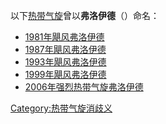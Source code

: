 以下[[热带气旋|热带气旋]]曾以'''弗洛伊德'''（{{lang-en|Floyd}}）命名：
*[[1981年大西洋飓风季#飓风弗洛伊德|1981年飓风弗洛伊德]]
*[[1987年飓风弗洛伊德|1987年飓风弗洛伊德]]
*[[1993年大西洋飓风季#飓风弗洛伊德|1993年飓风弗洛伊德]]
*[[飓风弗洛伊德|1999年飓风弗洛伊德]]
*[[2005－2006年澳大利亚海域热带气旋季#强烈热带气旋弗洛伊德|2006年强烈热带气旋弗洛伊德]]

{{disambiguation}}

[[Category:热带气旋消歧义|Category:热带气旋消歧义]]